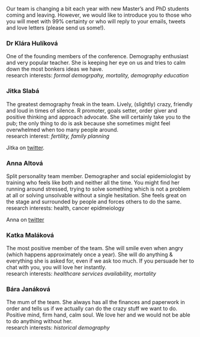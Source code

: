 Our team is changing a bit each year with new Master's and PhD students coming and leaving. However, we would like to introduce you to those who you will meet with 99% certainty or who will reply to your emails, tweets and love letters (please send us some!).  

### Dr Klára Hulíková
One of the founding members of the conference. Demography enthusiast and very popular teacher. 
She is keeping her eye on us and tries to calm down the most bonkers ideas we have.  
research interests: *formal demogrpahy, mortality, demography education*

### Jitka Slabá
The greatest demography freak in the team. Lively, (slightly) crazy, friendly and loud in times of silence. 
R promoter, goals setter, order giver and positive thinking and approach advocate. 
She will certainly take you to the pub; the only thing to do is ask because she sometimes might feel overwhelmed when too many people around.  
research interest: *fertility, family planning*

Jitka on [twitter](https://twitter.com/sljitka).
 

### Anna Altová
Split personality team member. Demographer and social epidemiologist by training who feels like both and neither all the time. 
You might find her running around stressed, trying to solve something which is not a problem at all or solving unsolvable without a single hesitation. 
She feels great on the stage and surrounded by people and forces others to do the same. \  
research interests: health, cancer epidmeiology

Anna on [twitter](https://twitter.com/boruvka_a)

### Katka Maláková
The most positive member of the team. She will smile even when angry (which happens approximately once a year). 
She will do anything & everything she is asked for, even if we ask too much. 
If you persuade her to chat with you, you will love her instantly.  
research interests: *healthcare services availability, mortality*


### Bára Janáková
The mum of the team. She always has all the finances and paperwork in order and tells us if we actually can do the crazy stuff we want to do. 
Positive mind, firm hand, calm soul. 
We love her and we would not be able to do anything without her.  
research interests: *historical demography*